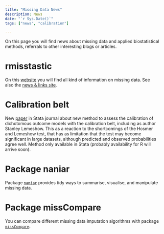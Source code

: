 ```yaml
---
title: "Missing Data News"
description: News
date: "`r Sys.Date()`"
tags: ["news", "calibration"]

---
```


On this page you will find news about missing data and applied biostatistical methods, referrals to other interesting blogs or articles.

# rmisstastic

On this [website](https://rmisstastic.netlify.com/) you will find all kind of information on missing data. See also the [news & links site](https://rmisstastic.netlify.com/misc/). 

# Calibration belt

New [paper](https://www.stata-journal.com/article.html?article=gr0071) in Stata journal about new method to assess the calibration of dichotomous outcome models with the calibration belt, including as author Stanley Lemeshow. This as a reaction to the shortcomings of the Hosmer and Lemeshow test, that has as limitation that the test may become significant in large datasets, although predicted and observed probabilities agree well. Method only available in Stata (probably availability for R will arrive soon).

# Package naniar

Package [`naniar`](http://naniar.njtierney.com/index.html){target="_blank"} provides tidy ways to summarise, visualise, and manipulate missing data. 

# Package missCompare

You can compare different missing data imputation algorithms with package [`missCompare`](https://cran.r-project.org/web/packages/missCompare/vignettes/misscompare.html){target="_blank"}.  


